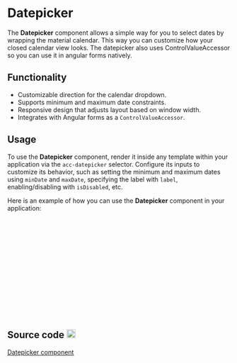 
<Meta of={DatepickerStories} />

<style>
  {`
    .github-icon {
      margin-left: 0.25rem;
    }
  `}
</style>

# Datepicker

The <strong>Datepicker</strong> component allows a simple way for you to select dates by wrapping the material calendar. This way you can customize
how your closed calendar view looks. The datepicker also uses ControlValueAccessor so you can use it in angular forms natively.

<Canvas of={DatepickerStories.Primary} />

<Controls />

## Functionality

<ul>
  <li>Customizable direction for the calendar dropdown.</li>
  <li>Supports minimum and maximum date constraints.</li>
  <li>Responsive design that adjusts layout based on window width.</li>
  <li>Integrates with Angular forms as a <code>ControlValueAccessor</code>.</li>
</ul>

## Usage

To use the <strong>Datepicker</strong> component, render it inside any template within your application via the `acc-datepicker` selector. Configure its inputs to customize its behavior, such as setting the minimum and maximum dates using `minDate` and `maxDate`, specifying the label with `label`, enabling/disabling with `isDisabled`, etc.

Here is an example of how you can use the <strong>Datepicker</strong> component in your application:

```html
<acc-datepicker 
  [label]="'Select Date:'"
  [minDate]="minSelectableDate"
  [maxDate]="maxSelectableDate"
  [isDisabled]="false"
  [swapOpenDirection]="true"
  [withAsterisk]="true"
  (ngModel)="selectedDate">
</acc-datepicker>

Angular Forms:
<form [formGroup]="dateForm">
  <acc-datepicker formControlName="startDate"></acc-datepicker>
  <acc-datepicker formControlName="endDate"></acc-datepicker>
</form>

```

## Source code <img className="github-icon" src={GithubIcon} alt="github" width="20"/>

[Datepicker component](https://github.com/histefanov/accedia-angular-components/tree/main/projects/accedia-angular-components/src/lib/components/datepicker)<br />

